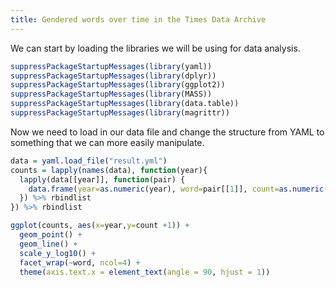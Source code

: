 ```yaml
---
title: Gendered words over time in the Times Data Archive
---
```



We can start by loading the libraries we will be using for data analysis. 

```r
suppressPackageStartupMessages(library(yaml))
suppressPackageStartupMessages(library(dplyr))
suppressPackageStartupMessages(library(ggplot2))
suppressPackageStartupMessages(library(MASS))
suppressPackageStartupMessages(library(data.table))
suppressPackageStartupMessages(library(magrittr))
```


Now we need to load in our data file and change the structure from YAML
to something that we can more easily manipulate.

```r
data = yaml.load_file("result.yml")
counts = lapply(names(data), function(year){
  lapply(data[[year]], function(pair) {
    data.frame(year=as.numeric(year), word=pair[[1]], count=as.numeric(pair[[2]]))
  }) %>% rbindlist
}) %>% rbindlist
```

```r
ggplot(counts, aes(x=year,y=count +1)) + 
  geom_point() +
  geom_line() +
  scale_y_log10() +
  facet_wrap(~word, ncol=4) + 
  theme(axis.text.x = element_text(angle = 90, hjust = 1))
```